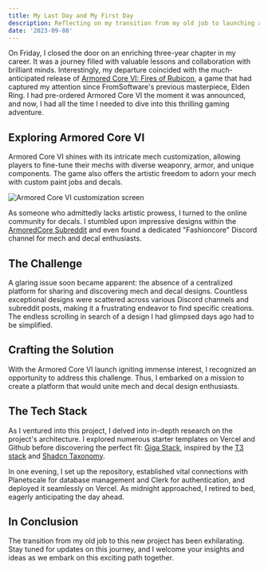 ```yaml
---
title: My Last Day and My First Day
description: Reflecting on my transition from my old job to launching a new project.
date: '2023-09-08'
---
```


On Friday, I closed the door on an enriching three-year chapter in my career. It was a journey filled with valuable lessons and collaboration with brilliant minds. Interestingly, my departure coincided with the much-anticipated release of [Armored Core VI: Fires of Rubicon](https://playarmoredcore.com/), a game that had captured my attention since FromSoftware's previous masterpiece, Elden Ring. I had pre-ordered Armored Core VI the moment it was announced, and now, I had all the time I needed to dive into this thrilling gaming adventure.

## Exploring Armored Core VI

Armored Core VI shines with its intricate mech customization, allowing players to fine-tune their mechs with diverse weaponry, armor, and unique components. The game also offers the artistic freedom to adorn your mech with custom paint jobs and decals.

<Image
	src="/last-day-and-first-day/ac6-customization-screen.webp"
	alt="Armored Core VI customization screen"
	width={800}
	height={600}
/>

As someone who admittedly lacks artistic prowess, I turned to the online community for decals. I stumbled upon impressive designs within the [ArmoredCore Subreddit](https://www.reddit.com/r/armoredcore/) and even found a dedicated "Fashioncore" Discord channel for mech and decal enthusiasts.

## The Challenge

A glaring issue soon became apparent: the absence of a centralized platform for sharing and discovering mech and decal designs. Countless exceptional designs were scattered across various Discord channels and subreddit posts, making it a frustrating endeavor to find specific creations. The endless scrolling in search of a design I had glimpsed days ago had to be simplified.

## Crafting the Solution

With the Armored Core VI launch igniting immense interest, I recognized an opportunity to address this challenge. Thus, I embarked on a mission to create a platform that would unite mech and decal design enthusiasts.

## The Tech Stack

As I ventured into this project, I delved into in-depth research on the project's architecture. I explored numerous starter templates on Vercel and Github before discovering the perfect fit: [Giga Stack](https://giga-stack.vercel.app), inspired by the [T3 stack](https://create.t3.gg/) and [Shadcn Taxonomy](https://tx.shadcn.com/). 

In one evening, I set up the repository, established vital connections with Planetscale for database management and Clerk for authentication, and deployed it seamlessly on Vercel. As midnight approached, I retired to bed, eagerly anticipating the day ahead.

## In Conclusion

The transition from my old job to this new project has been exhilarating. Stay tuned for updates on this journey, and I welcome your insights and ideas as we embark on this exciting path together.
